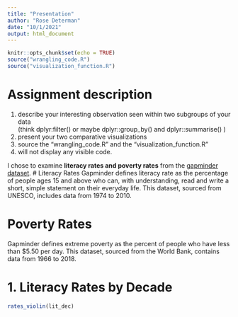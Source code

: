 ```yaml
---
title: "Presentation"
author: "Rose Determan"
date: "10/1/2021"
output: html_document
---
```


```r
knitr::opts_chunk$set(echo = TRUE)
source("wrangling_code.R")
source("visualization_function.R")
```
# Assignment description
1. describe your interesting observation seen within two subgroups of your data  
(think dplyr:filter() or maybe dplyr::group_by() and dplyr::summarise() )  
2. present your two comparative visualizations  
3. source the “wrangling_code.R” and the “visualization_function.R”  
4. will not display any visible code.   

I chose to examine **literacy rates and poverty rates** from the
[gapminder dataset](https://www.gapminder.org/data/). 
# Literacy Rates
Gapminder defines literacy rate as the percentage of people ages 15 and above 
who can, with understanding, read and write a short, simple statement on their 
everyday life. This dataset, sourced from UNESCO,  includes data from 1974 to 
2010.

# Poverty Rates 
Gapminder defines extreme poverty as the percent of people who have less than 
$5.50 per day. This dataset, sourced from the World Bank, contains data from 
1966 to 2018. 

# 1. Literacy Rates by Decade
```r
rates_violin(lit_dec)
```